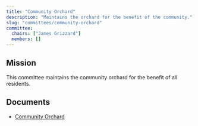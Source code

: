 ```yaml
---
title: "Community Orchard"
description: "Maintains the orchard for the benefit of the community."
slug: "committees/community-orchard"
committee:
  chairs: ["James Grizzard"]
  members: []
---
```



<CommitteeMembers frontmatter={frontmatter} />

## Mission

This committee maintains the community orchard for the benefit of all residents.

## Documents

- [Community Orchard](/uploads/2022/02/Falls-Creek-Ranch-Community-Orchard.pdf)


<FileHistory file="src/content/docs/committees/community-orchard.mdx" />